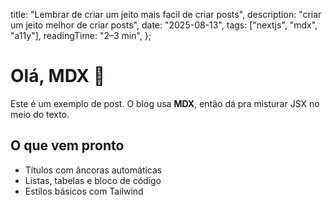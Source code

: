   title: "Lembrar de criar um jeito mais facil de criar posts",
  description: "criar um jeito melhor de criar posts",
  date: "2025-08-13",
  tags: ["nextjs", "mdx", "a11y"],
  readingTime: "2–3 min",
};

# Olá, MDX 👋

Este é um exemplo de post. O blog usa **MDX**, então dá pra misturar JSX no meio do texto.

## O que vem pronto

- Títulos com âncoras automáticas
- Listas, tabelas e bloco de código
- Estilos básicos com Tailwind


